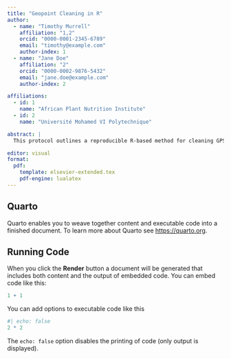 ```yaml
---
title: "Geopoint Cleaning in R"
author:
  - name: "Timothy Murrell"
    affiliation: "1,2"
    orcid: "0000-0001-2345-6789"
    email: "timothy@example.com"
    author-index: 1
  - name: "Jane Doe"
    affiliation: "2"
    orcid: "0000-0002-9876-5432"
    email: "jane.doe@example.com"
    author-index: 2

affiliations:
  - id: 1
    name: "African Plant Nutrition Institute"
  - id: 2
    name: "Université Mohamed VI Polytechnique"

abstract: |
  This protocol outlines a reproducible R-based method for cleaning GPS-based geopoint data collected in the field.

editor: visual
format:
  pdf:
    template: elsevier-extended.tex
    pdf-engine: lualatex
---
```


## Quarto

Quarto enables you to weave together content and executable code into a finished document. To learn more about Quarto see <https://quarto.org>.

## Running Code

When you click the **Render** button a document will be generated that includes both content and the output of embedded code. You can embed code like this:

```r
1 + 1
```

You can add options to executable code like this

```r
#| echo: false
2 * 2
```

The `echo: false` option disables the printing of code (only output is displayed).
